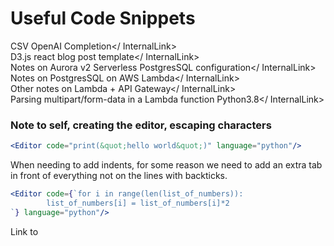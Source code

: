 # Useful Code Snippets

<InternalLink href="/wiki/notes/code/completioncsv">CSV OpenAI Completion</ InternalLink>  
<InternalLink href="/wiki/notes/code/d3blogpost">D3.js react blog post template</ InternalLink>   
<InternalLink href="/wiki/notes/code/auroraserverlessv2">Notes on Aurora v2 Serverless PostgresSQL configuration</ InternalLink>  
<InternalLink href="/wiki/notes/code/lambdapostgresql">Notes on PostgresSQL on AWS Lambda</ InternalLink>  
<InternalLink href="/wiki/notes/code/otherlambdapi">Other notes on Lambda + API Gateway</ InternalLink>  
<InternalLink href="/wiki/notes/code/lambdapython38multipartformdata">Parsing multipart/form-data in a Lambda function Python3.8</ InternalLink>  


### Note to self, creating the editor, escaping characters

```jsx
<Editor code="print(&quot;hello world&quot;)" language="python"/>
```

When needing to add indents, for some reason we need to add an extra tab in front of everything not on the lines with backticks.

```jsx
<Editor code={`for i in range(len(list_of_numbers)):
        list_of_numbers[i] = list_of_numbers[i]*2
`} language="python"/>
```


<Editor code="print(&quot;hello world&quot;)" language="python"/>

Link to <InternalLink href="/wiki/notes/code/escapechars" children="tool to escape characters" />